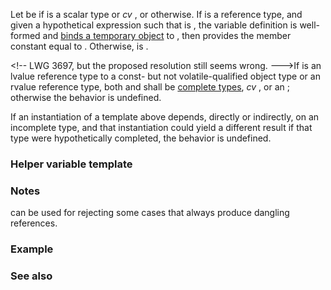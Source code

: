 {{cpp/title|reference_converts_from_temporary}}
{{cpp/meta/navbar}}
{{ddcl|header=type_traits|since=c++23|
template&lt; class T, class U &gt;
struct reference_converts_from_temporary;
}}

Let {{tt|V}} be {{c|std::remove_cv_t&lt;U&gt;}} if {{tt|U}} is a scalar type or ''cv''{{sep}} {{c/core|void}}, or {{tt|U}} otherwise. If {{tt|T}} is a reference type, and given a hypothetical expression {{c|e}} such that {{c|decltype(e)}} is {{tt|V}}, the variable definition {{c|1=T ref = e;}} is well-formed and [[cpp/language/reference_initialization#Lifetime_of_a_temporary|binds a temporary object]] to {{tt|ref}}, then provides the member constant {{tt|value}} equal to {{c|true}}. Otherwise, {{tt|value}} is {{c|false}}.

&lt;!-- LWG 3697, but the proposed resolution still seems wrong. ---&gt;If {{tt|T}} is an lvalue reference type to a const- but not volatile-qualified object type or an rvalue reference type, both {{c|std::remove_reference_t&lt;T&gt;}} and {{c|std::remove_reference_t&lt;U&gt;}} shall be [[cpp/language/type#Incomplete type|complete types]], ''cv'' {{c/core|void}}, or an {{lsd|cpp/language/array#Arrays of unknown bound}}; otherwise the behavior is undefined.

If an instantiation of a template above depends, directly or indirectly, on an incomplete type, and that instantiation could yield a different result if that type were hypothetically completed, the behavior is undefined.

{{cpp/types/nospec|pv}}

===Helper variable template===
{{ddcl|since=c++23|1=
template&lt; class T, class U &gt;
inline constexpr bool reference_converts_from_temporary_v =
    std::reference_converts_from_temporary&lt;T, U&gt;::value;
}}

{{cpp/types/integral_constant/inherit|{{tt|T}} is a reference type, a {{tt|U}} value can be bound to {{tt|T}} in copy-initialization, and a temporary object would be bound to the reference}}

===Notes===
{{tt|std::reference_converts_from_temporary}} can be used for rejecting some cases that always produce dangling references.

===Example===
{{example
|code=
#include &lt;type_traits&gt;

int main() {}

static_assert(
    std::reference_converts_from_temporary_v&lt;int&amp;&amp;, int&gt; == true &amp;&amp;
    std::reference_converts_from_temporary_v&lt;const int&amp;, int&gt; == true &amp;&amp;
    std::reference_converts_from_temporary_v&lt;int&amp;&amp;, int&amp;&amp;&gt; == false &amp;&amp;
    std::reference_converts_from_temporary_v&lt;const int&amp;, int&amp;&amp;&gt; == false &amp;&amp;
    std::reference_converts_from_temporary_v&lt;int&amp;&amp;, long&amp;&amp;&gt; == true &amp;&amp;
    std::reference_converts_from_temporary_v&lt;int&amp;&amp;, long&gt; == true);
}}

===See also===
{{dsc begin}}
{{dsc inc|cpp/types/dsc is_convertible}}
{{dsc inc|cpp/utility/functional/dsc invoke}}
{{dsc inc|cpp/utility/functional/dsc bind}}
{{dsc inc|cpp/utility/variant/dsc visit2}}
{{dsc inc|cpp/utility/functional/function/dsc constructor}}
{{dsc inc|cpp/utility/functional/move_only_function/dsc constructor}}
{{dsc inc|cpp/thread/packaged_task/dsc constructor}}
{{dsc end}}

{{langlinks|de|es|fr|it|ja|pt|ru|zh}}